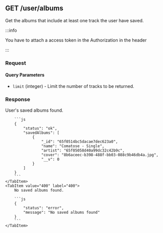 
## GET /user/albums

Get the albums that include at least one track the user have saved.

:::info

You have to attach a access token in the Authorization in the header

:::

### Request

#### Query Parameters

-   `limit` (integer) - Limit the number of tracks to be returned.

### Response

<Tabs>
  	<TabItem value="200" label="200" default>
        User's saved albums found.

        ```js
        {
            "status": "ok",
            "savedAlbums": [
                {
                    "_id": "65f0514bc5dacae7dec623a0",
                    "name": "Comatose - Single",
                    "artist": "65f05058d40a99dc32c42b9c",
                    "cover": "8b6aceec-b398-488f-bb03-088c9b46db4a.jpg",
                    "__v": 0
                }
            ]
        }
        ```
    </TabItem>
    <TabItem value="400" label="400">
        No saved albums found.

        ```js
        {
            "status": "error",
            "message": "No saved albums found"
        }
        ```
    </TabItem>

</Tabs>
